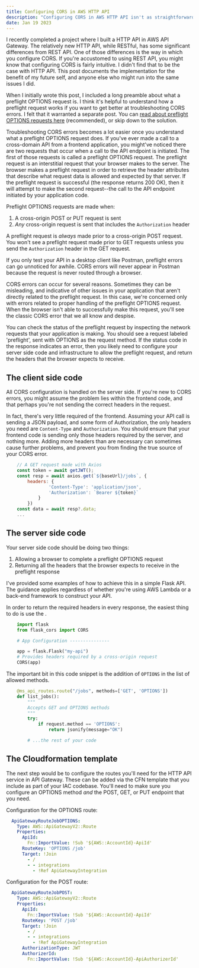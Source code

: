 ```yaml
---
title: Configuring CORS in AWS HTTP API
description: "Configuring CORS in AWS HTTP API isn't as straightforward as you might imagine. This post covers one method of implementation."
date: Jan 19 2023
---
```


I recently completed a project where I built a HTTP API in AWS API Gateway. The relatively new HTTP API,
while RESTful, has some significant differences from REST API. One of those differences is the way in which you
configure CORS. If you're accustomed to using REST API, you might know that configuring CORS is fairly intuitive.
I didn't find that to be the case with HTTP API. This post documents the implementation for the benefit of my
future self, and anyone else who might run into the same issues I did.

When I initially wrote this post, I included a long preamble about what a preflight OPTIONS request is.
I think it's helpful to understand how a preflight request works if you want to get better at troubleshooting
CORS errors. I felt that it warranted a separate post. You can [read about preflight OPTIONS requests here](/posts/understanding-preflight-options)
(recommended), or skip down to the solution.

Troubleshooting CORS errors becomes a lot easier once you understand what a preflight OPTIONS request does.
If you've ever made a call to a cross-domain API from a frontend application, you might've noticed there are
two requests that occur when a call to the API endpoint is initiated. The first of those requests is called a preflight
OPTIONS request. The preflight request is an interstitial request that your browser makes to the server. The browser
makes a preflight request in order to retrieve the header attributes that describe what request data is allowed and
expected by that server. If the preflight request is successful (the response returns 200 OK), then it will attempt
to make the second request--the call to the API endpoint initiated by your application code.

Preflight OPTIONS requests are made when:
1. A cross-origin POST or PUT request is sent
2. _Any_ cross-origin request is sent that includes the `Authorization` header

A preflight request is _always_ made prior to a cross-origin POST request. You won't see a preflight request made
prior to GET requests unless you send the `Authorization` header in the GET request.

If you only test your API in a desktop client like Postman, preflight errors can go unnoticed for awhile. CORS errors
will never appear in Postman because the request is never routed through a browser.

CORS errors can occur for several reasons. Sometimes they can be misleading, and indicative of other issues in your
application that aren't directly related to the preflight request. In this case, we're concerned only with errors
related to proper handling of the preflight OPTIONS request. When the browser isn't able to successfully make this
request, you'll see the classic CORS error that we all know and despise.

You can check the status of the preflight request by inspecting the network requests that your application is making.
You should see a request labeled 'preflight', sent with OPTIONS as the request method. If the status code in the
response indicates an error, then you likely need to configure your server side code and infrastructure to allow the
preflight request, and return the headers that the browser expects to receive.

## The client side code

All CORS configuration is handled on the server side. If you're new to CORS errors, you might assume the problem lies
within the frontend code, and that perhaps you're not sending the correct headers in the request.

In fact, there's very little required of the frontend. Assuming your API call is sending a JSON payload, and some
form of Authorization, the only headers you need are `Content-Type` and `Authorization`. You should ensure that
your frontend code is sending only those headers required by the server, and nothing more. Adding more headers than
are necessary can sometimes cause further problems, and prevent you from finding the true source of your CORS error.

```js
    // A GET request made with Axios
    const token = await getJWT();
    const resp = await axios.get(`${baseUrl}/jobs`, {
        headers: {
                'Content-Type': 'application/json',
                'Authorization': `Bearer ${token}`
            }
        })
    const data = await resp?.data;
    ...
```

## The server side code

Your server side code should be doing two things:
1. Allowing a browser to complete a preflight OPTIONS request
2. Returning all the headers that the browser expects to receive in the preflight response

I've provided some examples of how to achieve this in a simple Flask API. The guidance applies regardless of whether
you're using AWS Lambda or a back-end framework to construct your API.

In order to return the required headers in every response, the easiest thing to do is use the .

```python
    import flask
    from flask_cors import CORS

    # App Configuration ---------------

    app = flask.Flask("my-api")
    # Provides headers required by a cross-origin request
    CORS(app)
```

The important bit in this code snippet is the addition of `OPTIONS` in the list of allowed methods.

```python
    @ms_api_routes.route("/jobs", methods=['GET', 'OPTIONS'])
    def list_jobs():
        """
        Accepts GET and OPTIONS methods
        """
        try:
            if request.method == 'OPTIONS':
                return jsonify(message="OK")

        # ...the rest of your code
```

## The Cloudformation template

The next step would be to configure the routes you'll need for the HTTP API service in API Gateway.
These can be added via the CFN template that you include as part of your IAC codebase. You'll need to make sure you
configure an OPTIONS method _and_ the POST, GET, or PUT endpoint that you need.

Configuration for the OPTIONS route:
```yaml
  ApiGatewayRouteJobOPTIONS:
    Type: AWS::ApiGatewayV2::Route
    Properties:
      ApiId:
        Fn::ImportValue: !Sub '${AWS::AccountId}-ApiId'
      RouteKey: 'OPTIONS /job'
      Target: !Join
        - /
        - - integrations
          - !Ref ApiGatewayIntegration
```

Configuration for the POST route:
```yaml
  ApiGatewayRouteJobPOST:
    Type: AWS::ApiGatewayV2::Route
    Properties:
      ApiId:
        Fn::ImportValue: !Sub '${AWS::AccountId}-ApiId'
      RouteKey: 'POST /job'
      Target: !Join
        - /
        - - integrations
          - !Ref ApiGatewayIntegration
      AuthorizationType: JWT
      AuthorizerId:
        Fn::ImportValue: !Sub '${AWS::AccountId}-ApiAuthorizerId'
```

